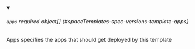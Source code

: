 


<details className="config-field" data-expandable="true" open>
<summary>

###### `apps` <span className="config-field-required" data-required="false">required</span> <span className="config-field-type">object[]</span> <span className="config-field-default"></span> <span className="config-field-enum"></span> {#spaceTemplates-spec-versions-template-apps}

Apps specifies the apps that should get deployed by this template

</summary>

<PartialAppsreference />


</details>
